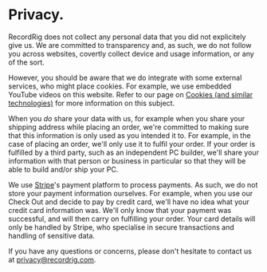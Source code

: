 
<Head><title>Privacy</title></Head>

# Privacy.

RecordRig does not collect any personal data that you did not explicitely give us. We are committed to transparency and, as such, we do not follow you across websites, covertly collect device and usage information, or any of the sort.

However, you should be aware that we do integrate with some external services, who might place cookies. For example, we use embedded YouTube videos on this website. Refer to our page on [Cookies (and similar technologies)](/cookies) for more information on this subject.

When you _do_ share your data with us, for example when you share your shipping address while placing an order, we're committed to making sure that this information is only used as you intended it to. For example, in the case of placing an order, we'll only use it to fulfil your order. If your order is fulfilled by a third party, such as an independent PC builder, we'll share your information with that person or business in particular so that they will be able to build and/or ship your PC.

We use [Stripe](https://stripe.com)'s payment platform to process payments. As such, we do not store your payment information ourselves. For example, when you use our Check Out and decide to pay by credit card, we'll have no idea what your credit card information was. We'll only know that your payment was successful, and will then carry on fulfilling your order. Your card details will only be handled by Stripe, who specialise in secure transactions and handling of sensitive data.

If you have any questions or concerns, please don't hesitate to contact us at [privacy@recordrig.com](mailto:privacy@recordrig.com).
